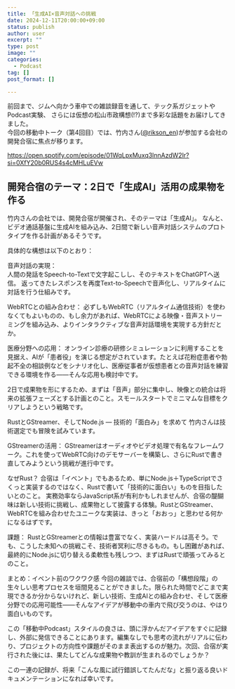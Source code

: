 ```yaml
---
title: 「生成AI×音声対話への挑戦
date: 2024-12-11T20:00:00+09:00
status: publish
author: user
excerpt: ""
type: post
image: ""
categories:
  - Podcast
tag: []
post_format: []

---
```




前回まで、ジムへ向かう車中での雑談録音を通して、テック系ガジェットやPodcast実験、
さらには仮想の松山市政構想(!?)まで多彩な話題をお届けしてきました。  
今回の移動中トーク（第4回目）では、竹内さん([@rikson_en](https://x.com/rikson_en))が参加する会社の開発合宿に焦点が移ります。



https://open.spotify.com/episode/01WqLpxMuxq3lnnAzdW2lr?si=0XfY20b0RUS4s4cMHLuEVw

## 開発合宿のテーマ：2日で「生成AI」活用の成果物を作る
竹内さんの会社では、開発合宿が開催され、そのテーマは「生成AI」。
なんと、ビデオ通話基盤に生成AIを組み込み、2日間で新しい音声対話システムのプロトタイプを作る計画があるそうです。

具体的な構想は以下のとおり：  
  
音声対話の実現：  
人間の発話をSpeech-to-Textで文字起こしし、そのテキストをChatGPTへ送信。
返ってきたレスポンスを再度Text-to-Speechで音声化し、リアルタイムに対話を行う仕組みです。

WebRTCとの組み合わせ：
必ずしもWebRTC（リアルタイム通信技術）を使わなくてもよいものの、もし余力があれば、WebRTCによる映像・音声ストリーミングを組み込み、よりインタラクティブな音声対話環境を実現する方針だとか。

医療分野への応用：
オンライン診療の研修シミュレーションに利用することを見据え、AIが「患者役」を演じる想定がされています。たとえば花粉症患者や勃起不全の相談例などをシナリオ化し、医療従事者が仮想患者との音声対話を練習できる環境を作る——そんな応用も検討中です。

2日で成果物を形にするため、まずは「音声」部分に集中し、映像との統合は将来の拡張フェーズとする計画とのこと。スモールスタートでミニマムな目標をクリアしようという戦略です。

RustとGStreamer、そしてNode.js — 技術的「面白み」を求めて
竹内さんは技術選定でも冒険を試みています。

GStreamerの活用：
GStreamerはオーディオやビデオ処理で有名なフレームワーク。これを使ってWebRTC向けのデモサーバーを構築し、さらにRustで書き直してみようという挑戦が進行中です。

なぜRust？
合宿は「イベント」でもあるため、単にNode.js＋TypeScriptでさくっと実装するのではなく、Rustで書いて「技術的に面白い」ものを目指したいとのこと。
実務効率ならJavaScript系が有利かもしれませんが、合宿の醍醐味は新しい技術に挑戦し、成果物として披露する体験。RustとGStreamer、WebRTCを組み合わせたユニークな実装は、きっと「おおっ」と思わせる何かになるはずです。

課題：
RustとGStreamerとの情報は豊富でなく、実装ハードルは高そう。でも、こうした未知への挑戦こそ、技術者冥利に尽きるもの。もし困難があれば、最終的にNode.jsに切り替える柔軟性も残しつつ、まずはRustで頑張ってみるとのこと。

まとめ：イベント前のワクワク感
今回の雑談では、合宿前の「構想段階」の生々しい思考プロセスを垣間見ることができました。限られた時間でどこまで実現できるか分からないけれど、新しい技術、生成AIとの組み合わせ、そして医療分野での応用可能性——そんなアイデアが移動中の車内で飛び交うのは、やはり面白いものです。

この「移動中Podcast」スタイルの良さは、頭に浮かんだアイデアをすぐに記録し、外部に発信できることにあります。編集なしでも思考の流れがリアルに伝わり、プロジェクトの方向性や課題がそのまま表出するのが魅力。次回、合宿が実行された後には、果たしてどんな成果物や教訓が生まれるのでしょうか？

この一連の記録が、将来「こんな風に試行錯誤してたんだな」と振り返る良いドキュメンテーションになれば幸いです。